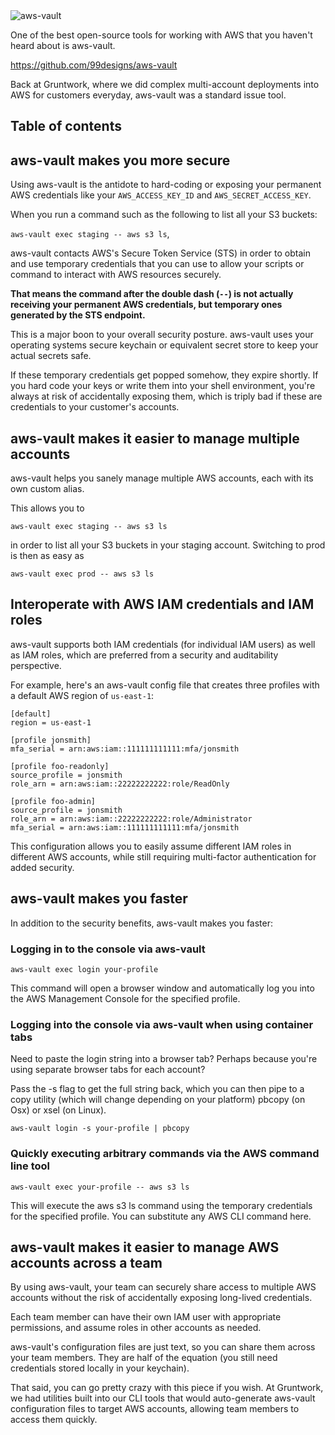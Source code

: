 


<Image src={awsVault} alt="aws-vault" />

One of the best open-source tools for working with AWS that you haven't heard about is aws-vault.

https://github.com/99designs/aws-vault

Back at Gruntwork, where we did complex multi-account deployments into AWS for customers everyday, aws-vault was a standard issue tool.
## Table of contents

## aws-vault makes you more secure

Using aws-vault is the antidote to hard-coding or exposing your permanent AWS credentials like your `AWS_ACCESS_KEY_ID` and `AWS_SECRET_ACCESS_KEY`.

When you run a command such as the following to list all your S3 buckets: 

`aws-vault exec staging -- aws s3 ls`,

aws-vault contacts AWS's Secure Token Service (STS) in order to obtain and use temporary credentials that you can use to allow your scripts or command to interact with AWS resources securely.

**That means the command after the double dash (`--`) is not actually receiving your permanent AWS credentials, but temporary ones generated by the STS endpoint.**

This is a major boon to your overall security posture. aws-vault uses your operating systems secure keychain or equivalent secret store to keep your actual secrets safe.

If these temporary credentials get popped somehow, they expire shortly. If you hard code your keys or write them into your shell environment, you're always at risk of accidentally exposing them, which is triply bad if these are credentials to your customer's accounts.

## aws-vault makes it easier to manage multiple accounts

aws-vault helps you sanely manage multiple AWS accounts, each with its own custom alias. 

This allows you to 

`aws-vault exec staging -- aws s3 ls` 

in order to list all your S3 buckets in your staging account. Switching to prod is then as easy as 

`aws-vault exec prod -- aws s3 ls`

## Interoperate with AWS IAM credentials and IAM roles

aws-vault supports both IAM credentials (for individual IAM users) as well as IAM roles, which are preferred from a security and auditability perspective. 

For example, here's an aws-vault config file that creates three profiles with a default AWS region of `us-east-1`: 

```
[default]
region = us-east-1

[profile jonsmith]  
mfa_serial = arn:aws:iam::111111111111:mfa/jonsmith

[profile foo-readonly]
source_profile = jonsmith
role_arn = arn:aws:iam::22222222222:role/ReadOnly

[profile foo-admin]
source_profile = jonsmith 
role_arn = arn:aws:iam::22222222222:role/Administrator
mfa_serial = arn:aws:iam::111111111111:mfa/jonsmith
```

This configuration allows you to easily assume different IAM roles in different AWS accounts, while still requiring multi-factor authentication for added security.

## aws-vault makes you faster

In addition to the security benefits, aws-vault makes you faster:

### Logging in to the console via aws-vault

`aws-vault exec login your-profile`

This command will open a browser window and automatically log you into the AWS Management Console for the specified profile. 

### Logging into the console via aws-vault when using container tabs

Need to paste the login string into a browser tab? Perhaps because you're using separate browser tabs for each account?

Pass the -s flag to get the full string back, which you can then pipe to a copy utility (which will change depending on your platform) pbcopy (on Osx) or xsel (on Linux).

`aws-vault login -s your-profile | pbcopy`

### Quickly executing arbitrary commands via the AWS command line tool

`aws-vault exec your-profile -- aws s3 ls`

This will execute the aws s3 ls command using the temporary credentials for the specified profile. You can substitute any AWS CLI command here.

## aws-vault makes it easier to manage AWS accounts across a team

By using aws-vault, your team can securely share access to multiple AWS accounts without the risk of accidentally exposing long-lived credentials. 

Each team member can have their own IAM user with appropriate permissions, and assume roles in other accounts as needed.

aws-vault's configuration files are just text, so you can share them across your team members. They are half of the equation (you still need credentials stored locally in your keychain).

That said, you can go pretty crazy with this piece if you wish. At Gruntwork, we had utilities built into our CLI tools that would auto-generate aws-vault configuration files to target AWS accounts, allowing team members to access them quickly. 
